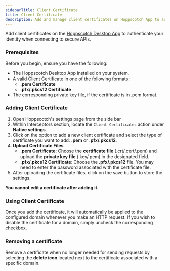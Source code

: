 ```yaml
---
sidebarTitle: Client Certificate
title: Client Certificate
description: Add and manage client certificates on Hoppscotch App to authenticate requests
---
```


Add client certificates on the [Hoppscotch Desktop App](https://hoppscotch.com/download) to authenticate your identity when connecting to secure APIs.

### Prerequisites

Before you begin, ensure you have the following:

- The Hoppscotch Desktop App installed on your system.
- A valid Client Certificate in one of the following formats:
    - **.pem Certificate**
    - **.pfx/.pkcs12 Certificate**
- The corresponding private key file, if the certificate is in .pem format.

### Adding Client Certificate

1. Open Hoppscotch's settings page from the side bar
2. Within Interceptors section, locate the `Client Certificates` action under **Native settings**.
3. Click on the option to add a new client certificate and select the type of certificate you want to add: **.pem** or **.pfx/.pkcs12**.
4. **Upload Certificate Files**
    - **.pem Certificate**: Choose the **certificate file** (.crt/.cert/.pem) and upload the **private key file** (.key/.pem) in the designated field.
    - **.pfx/.pkcs12 Certificate**: Choose the **.pfx/.pkcs12** file. You may need to enter the password associated with the certificate file.
5. After uploading the certificate files, click on the save button to store the settings.

<Warning> **You cannot edit a certificate after adding it.** </Warning>

### Using Client Certificate

Once you add the certificate, it will automatically be applied to the configured domain whenever you make an HTTP request. If you wish to disable the certificate for a domain, simply uncheck the corresponding checkbox.

### Removing a certificate

Remove a certificate when no longer needed for sending requests by selecting the **delete icon** located next to the certificate associated with a specific domain.